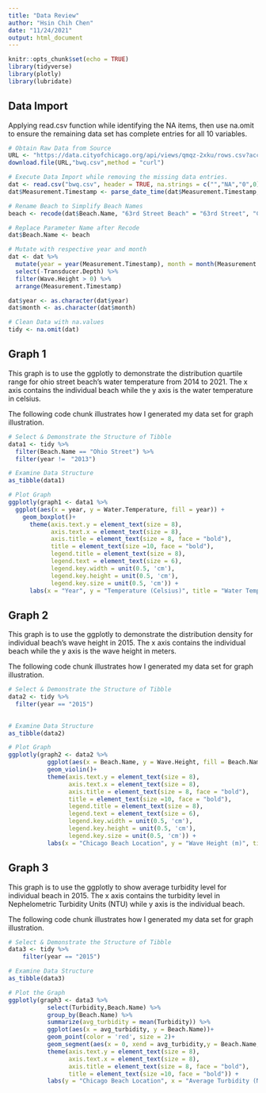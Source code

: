 ```yaml
---
title: "Data Review"
author: "Hsin Chih Chen"
date: "11/24/2021"
output: html_document
---
```


```r
knitr::opts_chunk$set(echo = TRUE)
library(tidyverse)
library(plotly)
library(lubridate)
```

## Data Import

Applying read.csv function while identifying the NA items, then use na.omit to 
ensure the remaining data set has complete entries for all 10 variables.

```r
# Obtain Raw Data from Source
URL <- "https://data.cityofchicago.org/api/views/qmqz-2xku/rows.csv?accessType=DOWNLOAD"
download.file(URL,"bwq.csv",method = "curl")

# Execute Data Import while removing the missing data entries.
dat <- read.csv("bwq.csv", header = TRUE, na.strings = c("","NA","0",0)) 
dat$Measurement.Timestamp <- parse_date_time(dat$Measurement.Timestamp, "mdy_HMS")

# Rename Beach to Simplify Beach Names
beach <- recode(dat$Beach.Name, "63rd Street Beach" = "63rd Street", "Calumet Beach" = "Calumet", "Montrose Beach" = "Montrose", "Ohio Street Beach" = "Ohio Street", "Osterman Beach" = "Osterman", "Rainbow Beach" = "Rainbow")

# Replace Parameter Name after Recode
dat$Beach.Name <- beach

# Mutate with respective year and month
dat <- dat %>%
  mutate(year = year(Measurement.Timestamp), month = month(Measurement.Timestamp)) %>%
  select(-Transducer.Depth) %>%
  filter(Wave.Height > 0) %>%
  arrange(Measurement.Timestamp)

dat$year <- as.character(dat$year)
dat$month <- as.character(dat$month)

# Clean Data with na.values
tidy <- na.omit(dat)
```

## Graph 1

This graph is to use the ggplotly to demonstrate the distribution quartile range for ohio street beach's water temperature from 2014 to 2021. The x axis contains the individual beach while the y axis is the water temperature in celsius.

The following code chunk illustrates how I generated my data set for graph illustration.

```r
# Select & Demonstrate the Structure of Tibble
data1 <- tidy %>%
  filter(Beach.Name == "Ohio Street") %>%
  filter(year !=　"2013")

# Examine Data Structure
as_tibble(data1)

# Plot Graph
ggplotly(graph1 <- data1 %>%
  ggplot(aes(x = year, y = Water.Temperature, fill = year)) +
    geom_boxplot()+
      theme(axis.text.y = element_text(size = 8),
            axis.text.x = element_text(size = 8),
            axis.title = element_text(size = 8, face = "bold"),
            title = element_text(size =10, face = "bold"),
            legend.title = element_text(size = 8),
            legend.text = element_text(size = 6),
            legend.key.width = unit(0.5, 'cm'),
            legend.key.height = unit(0.5, 'cm'),
            legend.key.size = unit(0.5, 'cm')) + 
      labs(x = "Year", y = "Temperature (Celsius)", title = "Water Temperature for Ohio Street Beach by Years"))
```

## Graph 2

This graph is to use the ggplotly to demonstrate the distribution density for individual beach's wave height in 2015. The x axis contains the individual beach while the y axis is the wave height in meters.

The following code chunk illustrates how I generated my data set for graph illustration.

```r
# Select & Demonstrate the Structure of Tibble
data2 <- tidy %>%
  filter(year == "2015")
  

# Examine Data Structure
as_tibble(data2)

# Plot Graph
ggplotly(graph2 <- data2 %>%
           ggplot(aes(x = Beach.Name, y = Wave.Height, fill = Beach.Name)) +
           geom_violin()+ 
           theme(axis.text.y = element_text(size = 8),
                 axis.text.x = element_text(size = 8),
                 axis.title = element_text(size = 8, face = "bold"),
                 title = element_text(size =10, face = "bold"),
                 legend.title = element_text(size = 8),
                 legend.text = element_text(size = 6),
                 legend.key.width = unit(0.5, 'cm'),
                 legend.key.height = unit(0.5, 'cm'),
                 legend.key.size = unit(0.5, 'cm')) + 
           labs(x = "Chicago Beach Location", y = "Wave Height (m)", title = "Chicago's 2015 Wave Height Distribution Coparison"))
```

## Graph 3

This graph is to use the ggplotly to show average turbidity level for individual beach in 2015. The x axis contains the turbidity level in Nephelometric Turbidity Units (NTU) while y axis is the individual beach.

The following code chunk illustrates how I generated my data set for graph illustration.

```r
# Select & Demonstrate the Structure of Tibble
data3 <- tidy %>%
    filter(year == "2015")

# Examine Data Structure
as_tibble(data3)

# Plot the Graph
ggplotly(graph3 <- data3 %>%
           select(Turbidity,Beach.Name) %>%
           group_by(Beach.Name) %>%
           summarize(avg_turbidity = mean(Turbidity)) %>%
           ggplot(aes(x = avg_turbidity, y = Beach.Name))+
           geom_point(color = 'red', size = 2)+
           geom_segment(aes(x = 0, xend = avg_turbidity,y = Beach.Name, yend = Beach.Name), color = "blue") + 
           theme(axis.text.y = element_text(size = 8),
                 axis.text.x = element_text(size = 8),
                 axis.title = element_text(size = 8, face = "bold"),
                 title = element_text(size =10, face = "bold")) + 
           labs(y = "Chicago Beach Location", x = "Average Turbidity (NTU)", title = "Average Turbidity Level Calculated in 2015"))
```
